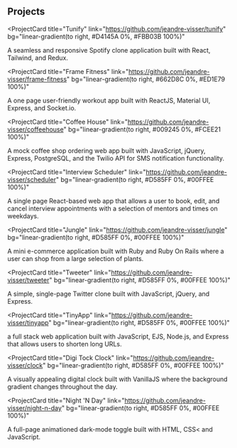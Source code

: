 ## Projects

<ProjectCard
  title="Tunify"
  link="https://github.com/jeandre-visser/tunify"
  bg="linear-gradient(to right, #D4145A 0%, #FBB03B 100%)"
>
  A seamless and responsive Spotify clone application built with React, Tailwind, and Redux.
</ProjectCard>

<ProjectCard
  title="Frame Fitness"
  link="https://github.com/jeandre-visser/frame-fitness"
  bg="linear-gradient(to right, #662D8C 0%, #ED1E79 100%)"
>
  A one page user-friendly workout app built with ReactJS, Material UI, Express, and Socket.io.
</ProjectCard>

<ProjectCard
  title="Coffee House"
  link="https://github.com/jeandre-visser/coffeehouse"
  bg="linear-gradient(to right, #009245 0%, #FCEE21 100%)"
>
  A mock coffee shop ordering web app built with JavaScript, jQuery, Express, PostgreSQL, and the Twilio API for SMS notification functionality.
</ProjectCard>

<ProjectCard
  title="Interview Scheduler"
  link="https://github.com/jeandre-visser/scheduler"
  bg="linear-gradient(to right, #D585FF 0%, #00FFEE 100%)"
>
  A single page React-based web app that allows a user to book, edit, and cancel interview appointments with a selection of mentors and times on weekdays.
</ProjectCard>

<ProjectCard
  title="Jungle"
  link="https://github.com/jeandre-visser/jungle"
  bg="linear-gradient(to right, #D585FF 0%, #00FFEE 100%)"
>
  A mini e-commerce application built with Ruby and Ruby On Rails where a user can shop from a large selection of plants.
</ProjectCard>

<ProjectCard
  title="Tweeter"
  link="https://github.com/jeandre-visser/tweeter"
  bg="linear-gradient(to right, #D585FF 0%, #00FFEE 100%)"
>
 A simple, single-page Twitter clone built with JavaScript, jQuery, and Express.
</ProjectCard>

<ProjectCard
  title="TinyApp"
  link="https://github.com/jeandre-visser/tinyapp"
  bg="linear-gradient(to right, #D585FF 0%, #00FFEE 100%)"
>
 a full stack web application built with JavaScript, EJS, Node.js, and Express that allows users to shorten long URLs.
</ProjectCard>

<ProjectCard
  title="Digi Tock Clock"
  link="https://github.com/jeandre-visser/clock"
  bg="linear-gradient(to right, #D585FF 0%, #00FFEE 100%)"
>
 A visually appealing digital clock built with VanillaJS where the background gradient changes throughout the day.
</ProjectCard>

<ProjectCard
  title="Night 'N Day"
  link="https://github.com/jeandre-visser/night-n-day"
  bg="linear-gradient(to right, #D585FF 0%, #00FFEE 100%)"
>
 A full-page animationed dark-mode toggle built with HTML, CSS< and JavaScript. 
</ProjectCard>